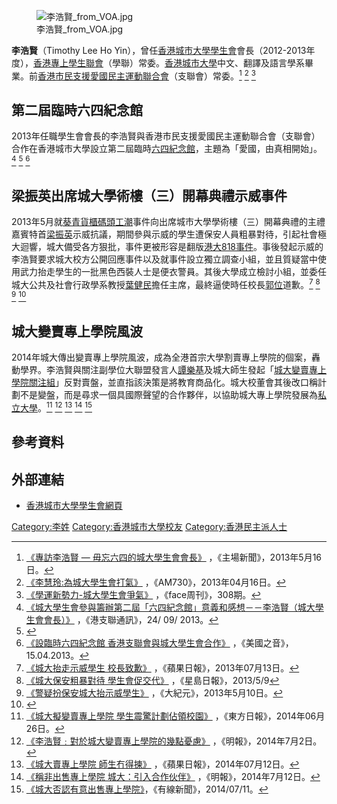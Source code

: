 [[File:李浩賢_from_VOA.jpg|thumb]]

'''李浩賢'''{{BD|1991年||||}}（Timothy Lee Ho Yin），曾任[[香港城市大學學生會|香港城市大學學生會]]會長（2012-2013年度），[[香港專上學生聯會|香港專上學生聯會]]（學聯）常委。[[香港城市大學|香港城市大學]]中文、翻譯及語言學系畢業。前[[香港市民支援愛國民主運動聯合會|香港市民支援愛國民主運動聯合會]]（支聯會）常委。<ref>[http://news.qa.thehousenews.com/politics/%E5%B0%88%E8%A8%AA%E6%9D%8E%E6%B5%A9%E8%B3%A2-%E6%AF%8B%E5%BF%98%E5%85%AD%E5%9B%9B%E7%9A%84%E5%9F%8E%E5%A4%A7%E5%AD%B8%E7%94%9F%E6%9C%83%E6%9C%83%E9%95%B7/#.U8Ih85kazCQ 《專訪李浩賢 — 毋忘六四的城大學生會會長》] {{Wayback|url=http://news.qa.thehousenews.com/politics/%E5%B0%88%E8%A8%AA%E6%9D%8E%E6%B5%A9%E8%B3%A2-%E6%AF%8B%E5%BF%98%E5%85%AD%E5%9B%9B%E7%9A%84%E5%9F%8E%E5%A4%A7%E5%AD%B8%E7%94%9F%E6%9C%83%E6%9C%83%E9%95%B7/#.U8Ih85kazCQ |date=20140715122141 }}，《主場新聞》，2013年5月16日。</ref> <ref>[http://www.am730.com.hk/column-150469 《李慧玲:為城大學生會打氣》] {{Wayback|url=http://www.am730.com.hk/column-150469 |date=20160821230418 }}，《AM730》，2013年04月16日。</ref> <ref>[http://tvb4life.pixnet.net/blog/post/144849534-學運-新勢力-城大-學生會-爭氣-face-周刊-308期 《學運新勢力-城大學生會爭氣》] {{Wayback|url=http://tvb4life.pixnet.net/blog/post/144849534-%E5%AD%B8%E9%81%8B-%E6%96%B0%E5%8B%A2%E5%8A%9B-%E5%9F%8E%E5%A4%A7-%E5%AD%B8%E7%94%9F%E6%9C%83-%E7%88%AD%E6%B0%A3-face-%E5%91%A8%E5%88%8A-308%E6%9C%9F |date=20181001121353 }}，《face周刊》，308期。</ref>

== 第二屆臨時六四紀念館 ==

2013年任職學生會會長的李浩賢與香港市民支援愛國民主運動聯合會（支聯會）合作在香港城市大學設立第二屆臨時[[六四紀念館|六四紀念館]]，主題為「愛國，由真相開始」。<ref>[http://www.alliance.org.hk/publish/hkanews/?p=1502 《城大學生會參與籌辦第二屆「六四紀念館」意義和感想－－李浩賢（城大學生會會長）》] {{webarchive|url=https://web.archive.org/web/20140714152856/http://www.alliance.org.hk/publish/hkanews/?p=1502 |date=2014-07-14 }}，《港支聯通訊》，24/ 09/ 2013。</ref> <ref>{{Youtube|THtDX6zcf7g|李卓人、李浩賢談六四紀念館@ 晴朗 20130415}}</ref> <ref>[http://m.voacantonese.com/a/hong-kong-alliance-set-up-the-second-temporary-june-4-museum-20130415/1641540.html 《設臨時六四紀念館 香港支聯會與城大學生會合作》] {{Wayback|url=http://m.voacantonese.com/a/hong-kong-alliance-set-up-the-second-temporary-june-4-museum-20130415/1641540.html |date=20160305201424 }}，《美國之音》，15.04.2013。</ref>

== 梁振英出席城大學術樓（三）開幕典禮示威事件 ==

2013年5月就[[葵青貨櫃碼頭工潮|葵青貨櫃碼頭工潮]]事件向出席城市大學學術樓（三）開幕典禮的主禮嘉賓特首[[梁振英|梁振英]]示威抗議，期間參與示威的學生遭保安人員粗暴對待，引起社會極大迴響，城大備受各方狠批，事件更被形容是翻版[[港大818事件|港大818事件]]。事後發起示威的李浩賢要求城大校方公開回應事件以及就事件設立獨立調查小組，並且質疑當中使用武力抬走學生的一批黑色西裝人士是便衣警員。其後大學成立檢討小組，並委任城大公共及社會行政學系教授[[葉健民|葉健民]]擔任主席，最終逼使時任校長[[郭位|郭位]]道歉。<ref>[http://hk.apple.nextmedia.com/news/art/20130713/18333173 《城大抬走示威學生 校長致歉》] {{Wayback|url=http://hk.apple.nextmedia.com/news/art/20130713/18333173 |date=20140714203400 }}，《蘋果日報》，2013年07月13日。</ref> <ref>[http://std.stheadline.com/archive/fullstory.asp?andor=or&year1=2013&month1=5&day1=9&year2=2013&month2=5&day2=9&category=all&id=20130509g03&keyword1=&keyword2= 《城大保安粗暴對待 學生會促交代》] {{Wayback|url=http://std.stheadline.com/archive/fullstory.asp?andor=or&year1=2013&month1=5&day1=9&year2=2013&month2=5&day2=9&category=all&id=20130509g03&keyword1=&keyword2= |date=20181004174004 }}，《星島日報》，2013/5/9</ref> <ref>[http://www.epochtimes.com.hk/b5/13/5/10/178018.htm警疑扮保安城大抬示威學生 《警疑扮保安城大抬示威學生》] {{Wayback|url=http://www.epochtimes.com.hk/b5/13/5/10/178018.htm%E8%AD%A6%E7%96%91%E6%89%AE%E4%BF%9D%E5%AE%89%E5%9F%8E%E5%A4%A7%E6%8A%AC%E7%A4%BA%E5%A8%81%E5%AD%B8%E7%94%9F |date=20140719215529 }}，《大紀元》，2013年5月10日。</ref> <ref>{{Youtube|Z28ORBrelfY|李浩賢、李嘉健談城大示威事件＠晴朗 2013/05/07}}</ref>

== 城大變賣專上學院風波 ==

2014年城大傳出變賣專上學院風波，成為全港首宗大學割賣專上學院的個案，轟動學界。李浩賢與關注副學位大聯盟發言人[[譚樂基|譚樂基]]及城大師生發起「[[城大變賣專上學院關注組|城大變賣專上學院關注組]]」反對賣盤，並直指該決策是將教育商品化。城大校董會其後改口稱計劃不是變盤，而是尋求一個具國際聲望的合作夥伴，以協助城大專上學院發展為[[私立大學|私立大學]]。<ref>[http://hk.on.cc/hk/bkn/cnt/news/20140626/bkn-20140626223356516-0626_00822_001.html 《城大擬變賣專上學院 學生震驚計劃佔領校園》] {{Wayback|url=http://hk.on.cc/hk/bkn/cnt/news/20140626/bkn-20140626223356516-0626_00822_001.html |date=20181005223051 }}，《東方日報》，2014年06月26日。</ref> <ref>[http://news2.mingpao.com/pns/%E6%9D%8E%E6%B5%A9%E8%B3%A2%EF%B9%95%E5%B0%8D%E6%96%BC%E5%9F%8E%E5%A4%A7%E8%AE%8A%E8%B3%A3%E5%B0%88%E4%B8%8A%E5%AD%B8%E9%99%A2%E7%9A%84%E5%B9%BE%E9%BB%9E%E6%86%82%E6%85%AE/web_tc/article/20140702/s00012/1404240991433 《李浩賢﹕對於城大變賣專上學院的幾點憂慮》] {{Wayback|url=http://news2.mingpao.com/pns/%E6%9D%8E%E6%B5%A9%E8%B3%A2%EF%B9%95%E5%B0%8D%E6%96%BC%E5%9F%8E%E5%A4%A7%E8%AE%8A%E8%B3%A3%E5%B0%88%E4%B8%8A%E5%AD%B8%E9%99%A2%E7%9A%84%E5%B9%BE%E9%BB%9E%E6%86%82%E6%85%AE/web_tc/article/20140702/s00012/1404240991433 |date=20160305005608 }}，《明報》，2014年7月2日。</ref> <ref>[http://hk.apple.nextmedia.com/news/art/20140712/18797382 《城大賣專上學院 師生冇得揀》] {{Wayback|url=http://hk.apple.nextmedia.com/news/art/20140712/18797382 |date=20161012024158 }}，《蘋果日報》，2014年07月12日。</ref> <ref>[http://news2.mingpao.com/pns/稱非出售專上學院%20%20城大：引入合作伙伴/web_tc/article/20140712/s00002/1405100653688 《稱非出售專上學院 城大：引入合作伙伴》] {{Wayback|url=http://news2.mingpao.com/pns/%E7%A8%B1%E9%9D%9E%E5%87%BA%E5%94%AE%E5%B0%88%E4%B8%8A%E5%AD%B8%E9%99%A2%20%20%E5%9F%8E%E5%A4%A7%EF%BC%9A%E5%BC%95%E5%85%A5%E5%90%88%E4%BD%9C%E4%BC%99%E4%BC%B4/web_tc/article/20140712/s00002/1405100653688 |date=20160304140309 }}，《明報》，2014年7月12日。</ref> <ref>[http://cablenews.i-cable.com/webapps/news_video/index.php?news_id=436838 《城大否認有意出售專上學院》]，《有線新聞》，2014/07/11。</ref>

==參考資料==
{{Reflist|2}} 

[[Category:李姓|Category:李姓]]
[[Category:香港城市大學校友|Category:香港城市大學校友]]
[[Category:香港民主派人士|Category:香港民主派人士]]

==外部連結==
* [http://www.cityusu.org/home/ 香港城市大學學生會網頁] {{Wayback|url=http://www.cityusu.org/home/ |date=20170801100249 }}